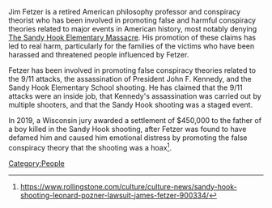 Jim Fetzer is a retired American philosophy professor and conspiracy theorist who has been involved in promoting false and harmful conspiracy theories related to major events in American history, most notably denying [[The Sandy Hook Elementary Massacre]]. His promotion of these claims has led to real harm, particularly for the families of the victims who have been harassed and threatened people influenced by Fetzer.

Fetzer has been involved in promoting false conspiracy theories related to the 9/11 attacks, the assassination of President John F. Kennedy, and the Sandy Hook Elementary School shooting. He has claimed that the 9/11 attacks were an inside job, that Kennedy's assassination was carried out by multiple shooters, and that the Sandy Hook shooting was a staged event.

In 2019, a Wisconsin jury awarded a settlement of $450,000 to the father of a boy killed in the Sandy Hook shooting, after Fetzer was found to have defamed him and caused him emotional distress by promoting the false conspiracy theory that the shooting was a hoax<ref>https://www.rollingstone.com/culture/culture-news/sandy-hook-shooting-leonard-pozner-lawsuit-james-fetzer-900334/</ref>.

[[Category:People]]
